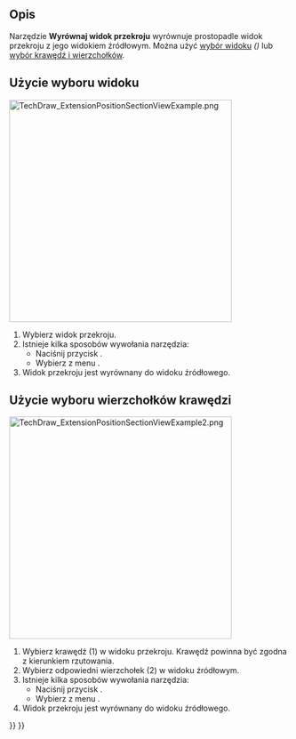 <languages/>

{{Docnav/pl
|[[TechDraw_ExtensionLockUnlockView/pl|Zablokuj / odblokuj widok]]
|[[TechDraw_ExtensionPosHorizChainDimension/pl|Ułuż pozioma serię wymiarów]]
|[[TechDraw_Workbench/pl|środowisko pracy Rysunek Techniczny]]
|IconL=TechDraw_ExtensionLockUnlockView.svg
|IconR=TechDraw_ExtensionPosHorizChainDimension.svg
|IconC=Workbench_TechDraw.svg
}}

{{GuiCommand/pl
|Name=TechDraw ExtensionPositionSectionView
|Name/pl=Rysunek Techniczny: Rozszerzenie Wyrównaj widok przekroju
|MenuLocation=Rysunek Techniczny → Rozszerzenie: Atrybuty / Modyfikatory → Wyrównaj widok przekroju
|Workbenches=[[TechDraw_Workbench/pl|Rysunek Techniczny]]
|Shortcut=
|Version=0.20
|SeeAlso=
}}

<span id="Description"></span>
==Opis==

Narzędzie '''Wyrównaj widok przekroju''' wyrównuje prostopadle widok przekroju z jego widokiem źródłowym. Można użyć [[#Użycie_wyboru_widoku|wybór widoku]] ''({{Version/pl|1.0}})'' lub [[#Użycie_wyboru_wierzchołków_krawędzi|wybór krawędź i wierzchołków]].

<span id="Usage_-_view_selection"></span>
==Użycie wyboru widoku==

[[Image:TechDraw_ExtensionPositionSectionViewExample.png|400px]]
{{Caption|Po prawej wyrównany widok przekroju.}}

# Wybierz widok przekroju.
# Istnieje kilka sposobów wywołania narzędzia:
#* Naciśnij przycisk {{Button|[[Image:TechDraw_ExtensionPositionSectionView.svg|16px]] '''Wyrównaj widok przekroju'''}}.
#* Wybierz z menu {{MenuCommand|Rysunek Techniczny → Rozszerzenia: Atrybuty / Modyfikatory → [[Image:TechDraw_ExtensionPositionSectionView.svg|16px]] Wyrównaj widok przekroju}}.
# Widok przekroju jest wyrównany do widoku źródłowego.

<span id="Usage_-_edge_and_vertex_selection"></span>
==Użycie wyboru wierzchołków krawędzi==

[[Image:TechDraw_ExtensionPositionSectionViewExample2.png|400px]]
{{Caption|Po prawej wyrównany widok przekroju.}}

# Wybierz krawędź (1) w widoku przekroju. Krawędź powinna być zgodna z kierunkiem rzutowania.
# Wybierz odpowiedni wierzchołek (2) w widoku źródłowym.
# Istnieje kilka sposobów wywołania narzędzia:
#* Naciśnij przycisk {{Button|[[Image:TechDraw_ExtensionPositionSectionView.svg|16px]] '''Wyrównaj widok przekroju'''}}.
#* Wybierz z menu {{MenuCommand|Rysunek techniczny → Rozszerzenia: Atrybuty / Modyfikatory → [[Image:TechDraw_ExtensionPositionSectionView.svg|16px]] Wyrównaj widok przekroju}}.
# Widok przekroju jest wyrównany do widoku źródłowego.


{{Docnav/pl
|[[TechDraw_ExtensionLockUnlockView/pl|Zablokuj / odblokuj widok]]
|[[TechDraw_ExtensionPosHorizChainDimension/pl|Ułuż pozioma serię wymiarów]]
|[[TechDraw_Workbench/pl|środowisko pracy Rysunek Techniczny]]
|IconL=TechDraw_ExtensionLockUnlockView.svg
|IconR=TechDraw_ExtensionPosHorizChainDimension.svg
|IconC=Workbench_TechDraw.svg
}}

{{TechDraw_Tools_navi{{#translation:}}}}
{{Userdocnavi{{#translation:}}}}